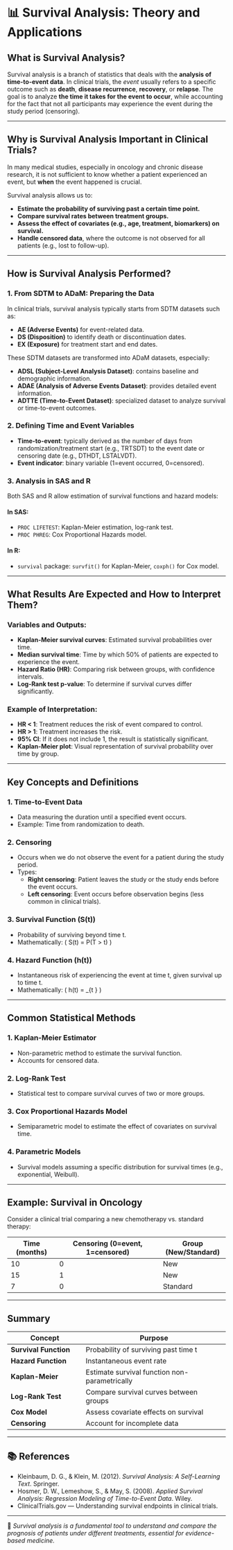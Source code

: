 # 📊 Survival Analysis: Theory and Applications

## What is Survival Analysis?

Survival analysis is a branch of statistics that deals with the **analysis of time-to-event data**. In clinical trials, the *event* usually refers to a specific outcome such as **death**, **disease recurrence**, **recovery**, or **relapse**. The goal is to analyze **the time it takes for the event to occur**, while accounting for the fact that not all participants may experience the event during the study period (censoring).

---

## Why is Survival Analysis Important in Clinical Trials?

In many medical studies, especially in oncology and chronic disease research, it is not sufficient to know whether a patient experienced an event, but **when** the event happened is crucial. 

Survival analysis allows us to:

- **Estimate the probability of surviving past a certain time point.**
- **Compare survival rates between treatment groups.**
- **Assess the effect of covariates (e.g., age, treatment, biomarkers) on survival.**
- **Handle censored data**, where the outcome is not observed for all patients (e.g., lost to follow-up).

---

## How is Survival Analysis Performed?

### 1. **From SDTM to ADaM: Preparing the Data**

In clinical trials, survival analysis typically starts from SDTM datasets such as:

- **AE (Adverse Events)** for event-related data.
- **DS (Disposition)** to identify death or discontinuation dates.
- **EX (Exposure)** for treatment start and end dates.

These SDTM datasets are transformed into ADaM datasets, especially:

- **ADSL (Subject-Level Analysis Dataset)**: contains baseline and demographic information.
- **ADAE (Analysis of Adverse Events Dataset)**: provides detailed event information.
- **ADTTE (Time-to-Event Dataset)**: specialized dataset to analyze survival or time-to-event outcomes.

### 2. **Defining Time and Event Variables**

- **Time-to-event**: typically derived as the number of days from randomization/treatment start (e.g., TRTSDT) to the event date or censoring date (e.g., DTHDT, LSTALVDT).
- **Event indicator**: binary variable (1=event occurred, 0=censored).

### 3. **Analysis in SAS and R**

Both SAS and R allow estimation of survival functions and hazard models:

#### In **SAS**:
- `PROC LIFETEST`: Kaplan-Meier estimation, log-rank test.
- `PROC PHREG`: Cox Proportional Hazards model.

#### In **R**:
- `survival` package: `survfit()` for Kaplan-Meier, `coxph()` for Cox model.

---

## What Results Are Expected and How to Interpret Them?

### Variables and Outputs:
- **Kaplan-Meier survival curves**: Estimated survival probabilities over time.
- **Median survival time**: Time by which 50% of patients are expected to experience the event.
- **Hazard Ratio (HR)**: Comparing risk between groups, with confidence intervals.
- **Log-Rank test p-value**: To determine if survival curves differ significantly.

### Example of Interpretation:
- **HR < 1**: Treatment reduces the risk of event compared to control.
- **HR > 1**: Treatment increases the risk.
- **95% CI**: If it does not include 1, the result is statistically significant.
- **Kaplan-Meier plot**: Visual representation of survival probability over time by group.

---

## Key Concepts and Definitions

### 1. **Time-to-Event Data**
- Data measuring the duration until a specified event occurs.
- Example: Time from randomization to death.

### 2. **Censoring**
- Occurs when we do not observe the event for a patient during the study period.
- Types:
  - **Right censoring**: Patient leaves the study or the study ends before the event occurs.
  - **Left censoring**: Event occurs before observation begins (less common in clinical trials).

### 3. **Survival Function (S(t))**
- Probability of surviving beyond time t.
- Mathematically: \( S(t) = P(T > t) \)

### 4. **Hazard Function (h(t))**
- Instantaneous risk of experiencing the event at time t, given survival up to time t.
- Mathematically: \( h(t) = \lim_{\Delta t \to 0} \frac{P(t \leq T < t+\Delta t \mid T \geq t)}{\Delta t} \)

---

## Common Statistical Methods

### 1. **Kaplan-Meier Estimator**
- Non-parametric method to estimate the survival function.
- Accounts for censored data.

### 2. **Log-Rank Test**
- Statistical test to compare survival curves of two or more groups.

### 3. **Cox Proportional Hazards Model**
- Semiparametric model to estimate the effect of covariates on survival time.

### 4. **Parametric Models**
- Survival models assuming a specific distribution for survival times (e.g., exponential, Weibull).

---

## Example: Survival in Oncology

Consider a clinical trial comparing a new chemotherapy vs. standard therapy:

| Time (months) | Censoring (0=event, 1=censored) | Group (New/Standard) |
|---------------|--------------------------------|---------------------|
| 10            | 0                              | New                 |
| 15            | 1                              | New                 |
| 7             | 0                              | Standard            |

---

## Summary

| Concept                | Purpose                                    |
|-----------------------|--------------------------------------------|
| **Survival Function**  | Probability of surviving past time t        |
| **Hazard Function**    | Instantaneous event rate                   |
| **Kaplan-Meier**       | Estimate survival function non-parametrically |
| **Log-Rank Test**      | Compare survival curves between groups     |
| **Cox Model**          | Assess covariate effects on survival       |
| **Censoring**          | Account for incomplete data                |

---

## 📚 References

- Kleinbaum, D. G., & Klein, M. (2012). *Survival Analysis: A Self-Learning Text*. Springer.
- Hosmer, D. W., Lemeshow, S., & May, S. (2008). *Applied Survival Analysis: Regression Modeling of Time-to-Event Data*. Wiley.
- ClinicalTrials.gov — Understanding survival endpoints in clinical trials.

---

🧬 *Survival analysis is a fundamental tool to understand and compare the prognosis of patients under different treatments, essential for evidence-based medicine.*
